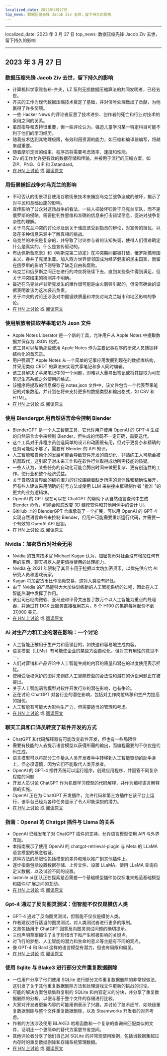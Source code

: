 ```yaml
---
localized_date: 2023年3月27日
top_news: 数据压缩先锋 Jacob Ziv 去世，留下持久的影响
---
```


---

localized_date: 2023 年 3 月 27 日
top_news: 数据压缩先锋 Jacob Ziv 去世，留下持久的影响

---



<CallToAction />

<Steps>

## 2023 年 3 月 27 日

### 数据压缩先锋 Jacob Ziv 去世，留下持久的影响

- 计算机科学家雅各布-齐夫，LZ 系列无损数据压缩算法的共同发明者，已经去世。
- 齐夫的工作为现代数据压缩技术奠定了基础，并对信号处理做出了贡献，为他赢得了许多奖项。
- 一些 Hacker News 的评论者反思了技术进步、创作者的死亡和行业对技术的采用之间的关系。
- 虽然指导和支持很重要，但一些评论认为，强迫儿童学习某一特定科目可能不利于他们的学习经历。
- 随着技术达到其物理极限，有效利用资源的能力，如压缩和编译器编写，将越来越重要。
- 随着摩尔定律的结束，程序员将需要考虑效率、速度和性能。
- Ziv 的工作允许更有效的数据存储和传输，并被用于流行的压缩方案，如 ZIP、PNG、GIF 和 Zstandard。
- [在 HN 上讨论](http://news.ycombinator.com/item?id=35316836) 或 [阅读原文](https://twitter.com/erlichya/status/1639973591214182400)

### 用街景捕捉战争对乌克兰的影响

- 不可否认的街景项目使用谷歌街景技术来捕捉乌克兰战争造成的破坏，揭示了对平民和基础设施的影响。
- 宣传影响了公众对这场战争的看法，一些人把破坏归咎于乌克兰军队，而不是俄罗斯的侵略。需要批判性思维和准确的信息来打击错误信息，促进对战争复杂性的理解。
- 关于乌克兰冲突的讨论涉及到关于谁应该受到指责的辩论，对宣传的担忧，以及在多种信息来源中了解真相的挑战。
- 乌克兰的冲突是复杂的，并导致了讨论参与者的认知失调，使得人们很难确定什么是真实的，什么是宣传驱动的。
- 布达佩斯备忘录》和《明斯克第二协定》在冲突期间都被打破，俄罗斯搞帝国主义，吞并了克里米亚。加入西方世界使邻国成为经济健康的民主国家，而留在俄罗斯的影响下则导致了缺乏自由和腐败。
- 乌克兰和俄罗斯之间正在进行的冲突将继续下去，直到某些条件得到满足，但关于冲突结束的猜测并不明确。
- 最近在乌克兰卢甘斯克发生的爆炸很可能是由火箭弹引起的，但没有确凿的证据表明谁该为这次袭击负责。
- 关于冲突的讨论还涉及对中国钢铁质量和冲突对乌克兰城市和地区影响的争论。
- [在 HN 上讨论](http://news.ycombinator.com/item?id=35312352) 或 [阅读原文](https://theundeniablestreetview.com/)

### 使用解放者提取苹果笔记为 Json 文件

- Apple Notes Liberator 是一个新的工具，允许用户从 Apple Notes 中提取数据并保存为 JSON 格式。
- 该工具可以帮助那些使用 Apple Notes 作为主要记事程序的研究人员捕捉非结构化的备忘录。
- 用户强调了 Apple Notes 从一个简单的记事应用发展到现在的数据库结构，并采用类似 CRDT 的算法来实现共享笔记和多人同时编辑。
- 该工具解决了苹果笔记中的一个问题，即难以大量导出笔记或将其提取为可在笔记生态系统之外使用的格式。
- 该程序将提取的信息保存在 notes.json 文件中，该文件包含一个代表苹果笔记的对象数组，并计划在将来支持更多的数据类型和输出格式，如 CSV 和 HTML。
- [在 HN 上讨论](http://news.ycombinator.com/item?id=35316679) 或 [阅读原文](https://github.com/HamburgChimps/apple-notes-liberator)

### 使用 Blendergpt 用自然语言命令控制 Blender

- BlenderGPT 是一个人工智能工具，它允许用户使用 OpenAI 的 GPT-4 生成的自然语言命令来控制 Blender，但生成的代码不一定正确，需要迭代。
- 这个工具对于非程序员创造简单的设计和动画很有用，但对于更复杂和精确的任务可能就不够了，需要有 Blender 的 API 知识。
- 人工智能和自动化的发展可能会导致软件开发的自动化，非熟练工人可能会被机器取代，这引起了对未来工作和在软件行业取得成功所需技能的质疑。
- 一些人认为，某些任务的自动化可能会腾出时间来做更复杂、更有创造性的工作，使行业和整个经济受益。
- 关于自然语言界面的编程潜力的讨论围绕着缺乏所需的具体性和精确性展开，但有些人建议采用明确的符号方法或使用 LLM 来拼接由框架制作者 "批准 "的更大的业务逻辑块。
- OpenAI 的 GPT 现在可以在 ChatGPT 的帮助下从自然语言查询中生成 Blender 命令，可能会彻底改变 3D 建模软件和其他用例中的设计 UI。
- GitHub 上的 BlenderGPT 仓库承载了一个扩展，可以用 OpenAI 的 GPT-4 实现自然语言命令来控制 Blender，但用户可能需要重新运行代码，并需要一个有效的 OpenAI API 密钥。
- [在 HN 上讨论](http://news.ycombinator.com/item?id=35320571) 或 [阅读原文](https://github.com/gd3kr/BlenderGPT)

### Nvidia：加密货币对社会无用

- Nvidia 的首席技术官 Michael Kagan 认为，加密货币对社会没有增加任何有用的东西，聊天机器人是更值得使用的处理能力。
- Nvidia 在 2021 年限制了其显卡用于挖掘以太坊加密货币，以优先供应给 AI 研究人员和游戏玩家。
- Kagan 将加密货币比作高频交易，这对人类没有好处。
- 由于 Nvidia 的产品能够大大加快训练新的人工智能系统的过程，因此在人工智能热潮中发挥了作用。
- 该公司已经向微软、亚马逊和甲骨文出售了数万个以人工智能为重点的处理器，并通过其 DGX 云服务直接租用芯片，8 个 H100 的集群每月起价不到 37,000 美元。
- [在 HN 上讨论](http://news.ycombinator.com/item?id=35317464) 或 [阅读原文](https://www.theguardian.com/technology/2023/mar/26/cryptocurrencies-add-nothing-useful-to-society-nvidia-chatbots-processing-crypto-mining)

### Ai 对生产力和工业的潜在影响：一个讨论

- 人工智能正被用于生产力和营销目的，如快速和容易地生成内容。
- 语言模型（LLMs）有可能使企业的某些方面自动化，但对其有用性的意见不一。
- 人们对营销和产品评论中人工智能生成的内容的质量和潜在的过度使用表示担忧。
- 使用受版权保护的图片来训练人工智能模型的合法性和潜在的诉讼问题正在被提出。
- 关于人工智能语言模型对软件开发行业的潜在影响，也有争论。
- 正在讨论 ChatGPT 对各行业的潜在影响，包括对工作岗位转移和生产力提高的担忧。
- 人工智能有可能大大影响生产力，但需要适当的管理和考虑。
- [在 HN 上讨论](http://news.ycombinator.com/item?id=35312694) 或 [阅读原文](https://oneusefulthing.substack.com/p/superhuman-what-can-ai-do-in-30-minutes)

### 聊天工具和口译员转变了软件开发的方式

- ChatGPT 和代码解释器有可能改变软件开发，但也有一些局限性
- 需要有技能的人去提示语言模型以获得所需的输出，而编程需要的不仅仅是代码生成。
- 语言模型可以将部分工作量从人类开发者手中转移到人工智能驱动的助手身上，但必须谨慎，因为它们不能取代人类开发者。
- OpenAI 的 GPT-4 插件系统可以运行程序，创建应用程序，并回答不同复杂程度的问题
- 开发人员讨论 ChatGPT 作为机器学习模型的代码解释，并作为编程语言解释器的实施。
- OpenAI 正在为 ChatGPT 开发插件，允许代码和第三方插件在该平台上运行，该平台已经为各种任务显示了令人印象深刻的潜力。
- [在 HN 上讨论](http://news.ycombinator.com/item?id=35312609) 或 [阅读原文](https://andrewmayneblog.wordpress.com/2023/03/23/chatgpt-code-interpreter-magic/)

### 指南：Openai 的 Chatgpt 插件与 Llama 的关系

- OpenAI 已经发布了对 ChatGPT 插件的支持，允许语言模型使用 API 与外界互动。
- 本指南展示了使用 OpenAI 的 chatgpt-retrieval-plugin 与 Meta 的 LLaMA 语言模型的概念验证。
- 这种方法的局限性包括模型的差异和难以推广到其他插件上。
- 逐步指南包括设置数据存储、上传文件、设置 LLaMA、使用 LLaMA 查询自定义数据，以及试验不同的设置。
- lastmile ai 团队正在探索是否需要一个基础模型插件协议标准来规范基础模型和插件/扩展之间的互动。
- [在 HN 上讨论](http://news.ycombinator.com/item?id=35315542) 或 [阅读原文](https://blog.lastmileai.dev/using-openais-retrieval-plugin-with-llama-d2e0b6732f14)

### Gpt-4 通过了反向图灵测试：但智能不仅仅是模仿人类

- GPT-4 通过了反向图灵测试，但智能不仅仅是模仿人类。
- 作者建议进行适当的图灵测试，对人类测试者进行更多的限制。
- 文章包括用于 ChatGPT 回答反向图灵测试问题的确切提示。
- 三份声明草案抓住了关于珍惜当下和产生积极影响的关键点。
- 对飞行的梦想、人工智能的潜力和生命的意义等主题有不同的观点。
- 像 GPT-4 和 Bard 这样的语言模型有潜力，但也有局限和偏见。
- [在 HN 上讨论](http://news.ycombinator.com/item?id=35313171) 或 [阅读原文](https://gist.github.com/rain-1/3bf56122b0ebeac929dff0f881ee8e4c)

### 使用 Sqlite 与 Blake3 进行部分文件重复数据删除

- 一位用户分享了他们使用 SQLite 进行部分文件重复数据删除的非常规做法，这引发了关于其他重复数据删除方法和处理游戏文件更新的挑战的讨论。
- 可能的解决方案包括集群复制的 SQLite 和内容定义的分块，并分享了重复数据删除的分析，以便与基于整个文件的存储进行比较。
- 大家对开发者更新内容的可能用例表示了兴趣，并讨论了技术细节，如块级重复数据删除与整个文件重复数据删除，以及 Steamworks 开发者的对齐考虑。
- 作者的方法涉及使用 BLAKE3 哈希函数和一个复杂的查询来匹配类似的文件，证明比一个更简单的替代方案更节省空间。
- 其他评论者分享了他们自己对 SQLite 的非常规使用案例，包括当数据集超过内存时的重复数据删除和存储系统管理数据。
- [在 HN 上讨论](http://news.ycombinator.com/item?id=35317419) 或 [阅读原文](https://sqlite.org/forum/forumpost/7fecf11e42c71a91?raw)

</Steps>
